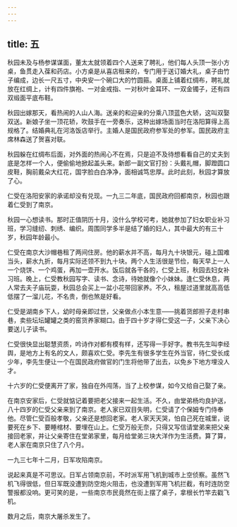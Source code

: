```yaml
---
---
---
```

title: 五
---



秋园未及与杨参谋谋面，董太太就领着四个人送来了聘礼，他们每人头顶一张小方桌，鱼贯走入葆和药店。小方桌是从喜店租来的，专门用于送订婚大礼，桌子由竹子编成，边长一尺五寸，中央安一个碗口大的竹圆箍。桌面上铺着红绸布，聘礼就放在红绸上，计有四件旗袍、一对金戒指、一对秋叶金耳环、一双金镯子，还有四双缎面平底布鞋。

秋园出嫁那天，看热闹的人山人海。送亲的和迎亲的分乘八顶蓝色大轿，这叫双娶双送。新娘子坐一顶花轿，吹鼓手在一旁奏乐，这种出嫁场面当时在洛阳算得上高规格了。结婚典礼在河洛饭店举行。主婚人是国民政府参军处的参军。国民政府主席林森送了贺喜对联。

秋园躲在红绸布后面，对外面的热闹心不在焉，只是迫不及待想看看自己的丈夫到底是怎样一个人，便偷偷地掀起盖头来。新郎一副文官打扮：头戴礼帽，脚蹬圆口皮鞋，胸前戴朵大红花，国字脸白白净净，面相诚笃忠厚。此时此刻，秋园才算放了心。

仁受在洛阳安家的承诺却没有兑现。一九三二年底，国民政府回都南京，秋园也跟着仁受到了南京。

秋园一心想读书。那时正值阴历十月，没什么学校可考，她就参加了妇女职业补习班，学习缝纫、刺绣、编织。周围同学多半是结了婚的妇人，其中最大的有三十岁，秋园年龄最小。

仁受在南京大沙帽巷租了两间住房。他的薪水并不高，每月九十块银元，碰上国难当头，薪水九折，每月实际还领不到九十块。两个人生活很是节俭，每天早上一人一个烧饼、一个鸡蛋，再加一壶开水。饭后就各干各的，仁受上班，秋园去妇女补习班。晚上，仁受教秋园写字、读书、念诗，待她就像个小妹妹。逢仁受休息，两人常去夫子庙玩耍，秋园总会买上一盆小花带回家养。不久，租屋过道里就高高低低摆了一溜儿花，不名贵，倒也煞是好看。

仁受是湖南乡下人，幼时母亲即过世，父亲做点小本生意——挑着货郎担子走村串巷，卖些坛坛罐罐之类的窑货养家糊口。由于四十岁才得仁受这一子，父亲下决心要送儿子读书。

仁受很快显出聪慧资质，吟诗作对都有模有样，还写得一手好字。教书先生叫李经舆，是地方上有名的文人，颇喜欢仁受。李先生有很多学生在外当官，待仁受长成少年，李先生便让一个在国民政府做官的门生将他带了出去，以免乡下地方埋没人才。

十六岁的仁受便离开了家，独自在外闯荡，当了上校参谋，如今又给自己娶了亲。

在南京安家后，仁受就惦记着要把老父接来一起生活。不久，由堂弟杨均良护送，八十四岁的仁受父亲来到了南京。老人家已双目失明，仁受请了个保姆专门侍奉他。尽管仁受百般孝敬，父亲还是想回老家。老人家天天哭，怕自己死在城里，说要死在乡下、要睡棺材、要埋在山上。仁受万般无奈，只得又写信请堂弟来把父亲接回老家，并让父亲寄住在堂弟家里，每月给堂弟三块大洋作为生活费。算了算，老人家在南京只住了八个月。

一九三七年十二月，日军攻陷南京。

说起来真是不可思议。日军占领南京前，不时派军用飞机到城市上空侦察。虽然飞机飞得很低，但日军既没遭到防空炮火阻击，也没遭到军用飞机拦截，有时连防空警报都没响。更可笑的是，一些南京市民竟然在街上摆了桌子，拿根长竹竿去戳飞机。

数月之后，南京大屠杀发生了。